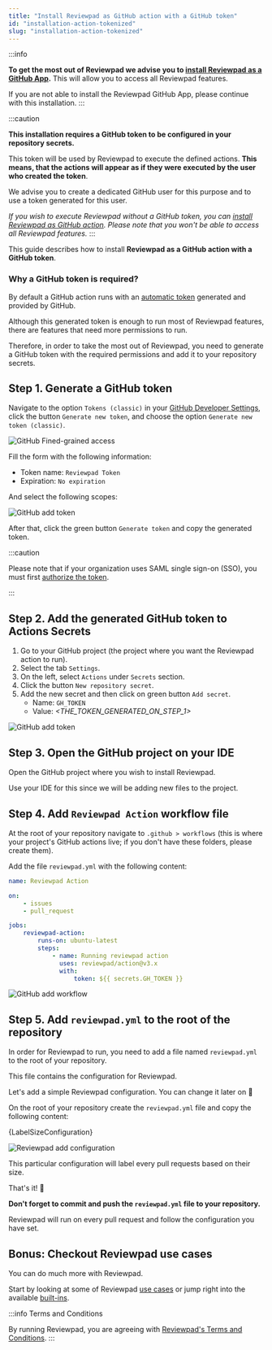 ---
title: "Install Reviewpad as GitHub action with a GitHub token"
id: "installation-action-tokenized"
slug: "installation-action-tokenized"
---


:::info

**To get the most out of Reviewpad we advise you to [install Reviewpad as a GitHub App](/getting-started/installation).**
This will allow you to access all Reviewpad features.

If you are not able to install the Reviewpad GitHub App, please continue with this installation.
:::

:::caution

**This installation requires a GitHub token to be configured in your repository secrets.**

This token will be used by Reviewpad to execute the defined actions.
**This means, that the actions will appear as if they were executed by the user who created the token**.

We advise you to create a dedicated GitHub user for this purpose and to use a token generated for this user.

*If you wish to execute Reviewpad without a GitHub token, you can [install Reviewpad as GitHub action](/getting-started/installation-action).
Please note that you won't be able to access all  Reviewpad features.*
:::

This guide describes how to install **Reviewpad as a GitHub action with a GitHub token**.

### Why a GitHub token is required?

By default a GitHub action runs with an [automatic token](https://docs.github.com/en/actions/security-guides/automatic-token-authentication) generated and provided by GitHub.

Although this generated token is enough to run most of Reviewpad features, there are features that need more permissions to run.

Therefore, in order to take the most out of Reviewpad, you need to generate a GitHub token with the required permissions and add it to your repository secrets.

## Step 1. Generate a GitHub token

Navigate to the option `Tokens (classic)` in your [GitHub Developer Settings](https://github.com/settings/tokens), click the button `Generate new token`, and choose the option `Generate new token (classic)`.

![GitHub Fined-grained access](/img/installation-action-tokenized/step1.gif)

Fill the form with the following information:
* Token name: `Reviewpad Token`
* Expiration: `No expiration`

And select the following scopes:

![GitHub add token](/img/installation-action-tokenized/permissions.png)

After that, click the green button `Generate token` and copy the generated token.

:::caution

Please note that if your organization uses SAML single sign-on (SSO), you must first [authorize the token](https://docs.github.com/en/enterprise-cloud@latest/authentication/authenticating-with-saml-single-sign-on/authorizing-a-personal-access-token-for-use-with-saml-single-sign-on).

:::

## Step 2. Add the generated GitHub token to Actions Secrets

1. Go to your GitHub project (the project where you want the Reviewpad action to run).
2. Select the tab `Settings`.
3. On the left, select `Actions` under `Secrets` section.
4. Click the button `New repository secret`.
5. Add the new secret and then click on green button `Add secret`.
    - Name: `GH_TOKEN`
    - Value: _<THE_TOKEN_GENERATED_ON_STEP_1>_

![GitHub add token](/img/installation-action-tokenized/step2.gif)

## Step 3. Open the GitHub project on your IDE

Open the GitHub project where you wish to install Reviewpad.

Use your IDE for this since we will be adding new files to the project.

## Step 4. Add `Reviewpad Action` workflow file

At the root of your repository navigate to `.github > workflows` (this is where your project's GitHub actions live; if you don't have these folders, please create them).

Add the file `reviewpad.yml` with the following content:

```yaml
name: Reviewpad Action

on:
    - issues
    - pull_request

jobs:
    reviewpad-action:
        runs-on: ubuntu-latest
        steps:
            - name: Running reviewpad action
              uses: reviewpad/action@v3.x
              with:
                  token: ${{ secrets.GH_TOKEN }}
```

![GitHub add workflow](/img/installation-action-tokenized/step3.gif)

## Step 5. Add `reviewpad.yml` to the root of the repository

In order for Reviewpad to run, you need to add a file named `reviewpad.yml` to the root of your repository.

This file contains the configuration for Reviewpad.

Let's add a simple Reviewpad configuration. You can change it later on :muscle:

On the root of your repository create the `reviewpad.yml` file and copy the following content:

<CodeBlock language="yml" title="reviewpad.yml">{LabelSizeConfiguration}</CodeBlock>

![Reviewpad add configuration](/img/installation-action-tokenized/step4.gif)

This particular configuration will label every pull requests based on their size.

That's it! :tada:

**Don't forget to commit and push the `reviewpad.yml` file to your repository.**

Reviewpad will run on every pull request and follow the configuration you have set.

## Bonus: Checkout Reviewpad use cases

You can do much more with Reviewpad.

Start by looking at some of Reviewpad [use cases](/use-cases) or jump right into the available [built-ins](/guides/built-ins).

:::info Terms and Conditions

By running Reviewpad, you are agreeing with [Reviewpad's Terms and Conditions](https://reviewpad.com/terms-and-conditions/).
:::
